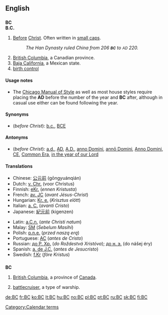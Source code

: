 ==English==

==={{initialism}}===
{{wikipedia|Before Christ}}
'''BC'''<BR>
'''B.C.'''

# [[Before]] [[Christ]]. Often written in [[small caps]].
#: ''The Han Dynasty ruled China from 206 '''<small>BC</small>''' to <small>AD</small> 220.''
# [[British Columbia]], a Canadian province.
# [[Baja California]], a Mexican state.
# [[birth control]]

====Usage notes====
* The [[w:Chicago Manual of Style|Chicago Manual of Style]] as well as most house styles require placing the '''AD''' before the number of the year and '''BC''' after, although in casual use either can be found following the year.

====Synonyms====
* (''before Christ''): [[b.c.]], [[BCE]]

====Antonyms====
* (''before Christ''): [[a.d.]], [[AD]], [[A.D.]], [[anno Domini]], [[annō Domini]], [[Anno Domini]], [[CE]], [[Common Era]], [[in the year of our Lord]]

====Translations====
{{trans-top|before Christ}}
* Chinese: [[公元前]] (gōngyuánqián)
* Dutch: [[v. Chr.]] (voor Christus)
* Finnish: [[eKr.]] (''ennen Kristusta'')
* French: [[av. JC]] (''avant Jésus-Christ'')
* Hungarian: [[Kr. e.]] (''Krisztus elött'')
* Italian: [[a. C.]] (''avanti Cristo'')
* Japanese: [[紀元前]] (kigenzen)
{{trans-mid}}
* Latin: [[a.C.n.]] (''ante Christi natum'')
* Malay: [[SM]] (''Sebelum Masihi'')
* Polish: [[p.n.e.]] (''przed naszą erą'')
* Portuguese: [[AC]] (''antes de Cristo'')
* Russian: [[до Р. Хр.]] (''do Roždestvá Xristóva''); [[до н. э.]] (do nášej éry)
* Spanish: [[a. de J.C.]] (''antes de Jesucristo'')
* Swedish: [[f.Kr]] (''före Kristus'')
{{trans-bottom}}

==={{abbreviation}}===
'''BC'''

# [[British Columbia]], a province of [[Canada]].
# {{US|navy}} [[battlecruiser]], a type of warship.

[[Category:Calendar terms]]

[[de:BC]]
[[fr:BC]]
[[ko:BC]]
[[lt:BC]]
[[hu:BC]]
[[no:BC]]
[[pl:BC]]
[[pt:BC]]
[[ru:BC]]
[[sk:BC]]
[[fi:BC]]